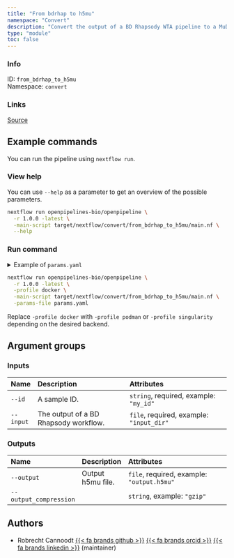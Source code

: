 ```yaml
---
title: "From bdrhap to h5mu"
namespace: "Convert"
description: "Convert the output of a BD Rhapsody WTA pipeline to a MuData h5 file"
type: "module"
toc: false
---
```


::: {.column-margin}

### Info

ID: `from_bdrhap_to_h5mu`  
Namespace: `convert`

### Links
[Source](https://github.com/openpipelines-bio/openpipeline/blob/1.0.0/./src/convert/from_bdrhap_to_h5mu){.btn-action .btn-sm .btn-info .btn role="button"}

:::



## Example commands

You can run the pipeline using `nextflow run`.

### View help

You can use `--help` as a parameter to get an overview of the possible parameters.

```bash
nextflow run openpipelines-bio/openpipeline \
  -r 1.0.0 -latest \
  -main-script target/nextflow/convert/from_bdrhap_to_h5mu/main.nf \
  --help
```

### Run command

<details>
<summary>Example of `params.yaml`</summary>
```yaml
# Inputs
id: # please fill in - example: "my_id"
input: # please fill in - example: "input_dir/"

# Outputs
# output: "$id.$key.output.h5mu"
# output_compression: "gzip"

# Nextflow input-output arguments
publish_dir: # please fill in - example: "output/"
# param_list: "my_params.yaml"
```
</details>

```bash
nextflow run openpipelines-bio/openpipeline \
  -r 1.0.0 -latest \
  -profile docker \
  -main-script target/nextflow/convert/from_bdrhap_to_h5mu/main.nf \
  -params-file params.yaml
```

:::{.callout-note}
Replace `-profile docker` with `-profile podman` or `-profile singularity` depending on the desired backend.
:::

## Argument groups

### Inputs

|Name      |Description                           |Attributes                               |
|:---------|:-------------------------------------|:----------------------------------------|
|`--id`    |A sample ID.                          |`string`, required, example: `"my_id"`   |
|`--input` |The output of a BD Rhapsody workflow. |`file`, required, example: `"input_dir"` |


### Outputs

|Name                   |Description       |Attributes                                 |
|:----------------------|:-----------------|:------------------------------------------|
|`--output`             |Output h5mu file. |`file`, required, example: `"output.h5mu"` |
|`--output_compression` |                  |`string`, example: `"gzip"`                |

## Authors


  * Robrecht Cannoodt [{{< fa brands github >}}](https://github.com/rcannood) [{{< fa brands orcid >}}](https://orcid.org/0000-0003-3641-729X) [{{< fa brands linkedin >}}](https://linkedin.com/in/robrechtcannoodt) (maintainer)
